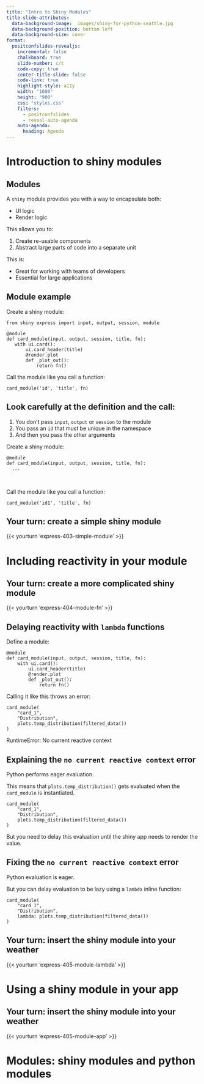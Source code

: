 ```yaml
---
title: "Intro to Shiny Modules"
title-slide-attributes: 
  data-background-image:  images/shiny-for-python-seattle.jpg
  data-background-position: bottom left
  data-background-size: cover
format:
  positconfslides-revealjs: 
    incremental: false
    chalkboard: true
    slide-number: c/t
    code-copy: true
    center-title-slide: false
    code-link: true
    highlight-style: a11y
    width: "1600"
    height: "900"
    css: "styles.css"
    filters:
      - positconfslides
      - reveal-auto-agenda
    auto-agenda:
      heading: Agenda
---
```




# Introduction to shiny modules

## Modules

A `shiny` module provides you with a way to encapsulate both:

- UI logic
- Render logic

This allows you to:

1. Create re-usable components
2. Abstract large parts of code into a separate unit


This is:

- Great for working with teams of developers
- Essential for large applications

## Module example

Create a shiny module:

 ```.python
from shiny express import input, output, session, module

@module
def card_module(input, output, session, title, fn):
    with ui.card():
        ui.card_header(title)
        @render.plot
        def _plot_out():
            return fn()
```

Call the module like you call a function:

```.python
card_module('id', 'title', fn)
```

## Look carefully at the definition and the call:

::: {.callout-important}
1. You don't pass `input`, `output` or `session` to the module
2. You pass an `id` that must be unique in the namespace
3. And then you pass the other arguments
:::

Create a shiny module:
```.python
@module
def card_module(input, output, session, title, fn):
  ...
```

\

Call the module like you call a function:

```.python
card_module('id1', 'title', fn)
```


## Your turn: create a simple shiny module

{{< yourturn 'express-403-simple-module' >}}

# Including reactivity in your module

## Your turn: create a more complicated shiny module

{{< yourturn 'express-404-module-fn' >}}


## Delaying reactivity with `lambda` functions

Define a module: 

```.python
@module
def card_module(input, output, session, title, fn):
    with ui.card():
        ui.card_header(title)
        @render.plot
        def _plot_out():
            return fn()
```

Calling it like this throws an error:

```.python
card_module(
    "card_1", 
    "Distribution", 
    plots.temp_distribution(filtered_data())
)
```

::: {.callout-important}
RuntimeError: No current reactive context
:::

## Explaining the `no current reactive context` error

Python performs eager evaluation.

This means that `plots.temp_distribution()` gets evaluated when the `card_module` is instantiated.

```.python
card_module(
    "card_1", 
    "Distribution", 
    plots.temp_distribution(filtered_data())
)
```

But you need to delay this evaluation until the shiny app needs to render the value.

## Fixing the `no current reactive context` error

Python evaluation is eager.

But you can delay evaluation to be lazy using a `lambda` inline function:

```.python
card_module(
    "card_1", 
    "Distribution", 
    lambda: plots.temp_distribution(filtered_data())
)
```

## Your turn: insert the shiny module into your weather

{{< yourturn 'express-405-module-lambda' >}}

# Using a shiny module in your app

## Your turn: insert the shiny module into your weather

{{< yourturn 'express-405-module-app' >}}

# Modules: shiny modules and python modules

